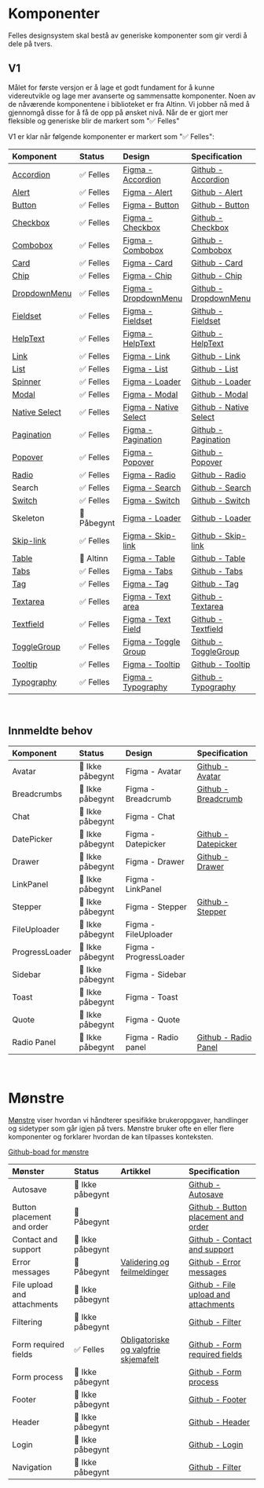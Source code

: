 
<Meta title='Oversikt' />

# Komponenter

Felles designsystem skal bestå av generiske komponenter som gir verdi å dele på tvers.

## V1

Målet for første versjon er å lage et godt fundament for å kunne videreutvikle og lage mer avanserte og sammensatte komponenter.
Noen av de nåværende komponentene i biblioteket er fra Altinn. Vi jobber nå med å gjennomgå disse for å få de opp på ønsket nivå. Når de er gjort mer fleksible og generiske blir de markert som "✅ Felles"

V1 er klar når følgende komponenter er markert som "✅ Felles":

| Komponent                                        | Status      | Design                                                                                                                                                          | Specification                                                               |
| :----------------------------------------------- | :---------- | :-------------------------------------------------------------------------------------------------------------------------------------------------------------- | :-------------------------------------------------------------------------- |
| [Accordion](/docs/felles-accordion--docs)        | ✅ Felles   | [Figma - Accordion](https://www.figma.com/file/vpM9dqqQPHqU6ogfKp5tlr/Felles-komponenter?node-id=13134%3A99489&t=q8n4mcOmllKbfppi-1)                            | [Github - Accordion](https://github.com/digdir/designsystem/issues/75)      |
| [Alert](/docs/felles-alert--docs)                | ✅ Felles   | [Figma - Alert](https://www.figma.com/file/vpM9dqqQPHqU6ogfKp5tlr/Felles-komponenter?node-id=6801%3A29775&t=q8n4mcOmllKbfppi-1)                                 | [Github - Alert](https://github.com/digdir/designsystem/issues/78)          |
| [Button](/docs/felles-button--docs)              | ✅ Felles   | [Figma - Button](https://www.figma.com/file/vpM9dqqQPHqU6ogfKp5tlr/Felles-komponenter?type=design&node-id=16157%3A48501&mode=design&t=qezsXvNE3xBWJlKj-1)       | [Github - Button](https://github.com/digdir/designsystem/issues/315)        |
| [Checkbox](/docs/felles-checkbox--docs)          | ✅ Felles   | [Figma - Checkbox](https://www.figma.com/file/vpM9dqqQPHqU6ogfKp5tlr/Felles-komponenter?node-id=6632%3A21157&t=q8n4mcOmllKbfppi-1)                              | [Github - Checkbox](https://github.com/digdir/designsystem/issues/316)      |
| [Combobox](/docs/felles-combobox--docs)          | ✅ Felles   | [Figma - Combobox](https://www.figma.com/file/vpM9dqqQPHqU6ogfKp5tlr/Felles-komponenter?type=design&node-id=20750%3A79195&mode=design&t=jalGJEnvFypaUD0P-1)     | [Github - Combobox](https://github.com/digdir/designsystem/issues/525)      |
| [Card](/docs/felles-card--docs)                  | ✅ Felles   | [Figma - Card](https://www.figma.com/file/vpM9dqqQPHqU6ogfKp5tlr/Felles-komponenter?type=design&node-id=24378%3A2744&mode=design&t=jalGJEnvFypaUD0P-1)          | [Github - Card](https://github.com/digdir/designsystem/issues/317)          |
| [Chip](/docs/felles-chip--docs)                  | ✅ Felles   | [Figma - Chip](https://www.figma.com/file/vpM9dqqQPHqU6ogfKp5tlr/Felles-komponenter?node-id=7882%3A46679&t=q8n4mcOmllKbfppi-1)                                  | [Github - Chip](https://github.com/digdir/designsystem/issues/49)           |
| [DropdownMenu](/docs/felles-dropdownmenu--docs)  | ✅ Felles   | [Figma - DropdownMenu](https://www.figma.com/file/vpM9dqqQPHqU6ogfKp5tlr/Felles-komponenter?type=design&node-id=23492%3A20299&mode=design&t=jalGJEnvFypaUD0P-1) | [Github - DropdownMenu](https://github.com/digdir/designsystem/issues/219)  |
| [Fieldset](/docs/felles-fieldset--docs)          | ✅ Felles   | [Figma - Fieldset](https://www.figma.com/file/vpM9dqqQPHqU6ogfKp5tlr/Felles-komponenter?type=design&node-id=16120%3A49532&mode=design&t=qezsXvNE3xBWJlKj-1)     | [Github - Fieldset](https://github.com/digdir/designsystem/issues/318)      |
| [HelpText](/docs/felles-helptext--docs)          | ✅ Felles   | [Figma - HelpText](https://www.figma.com/file/vpM9dqqQPHqU6ogfKp5tlr/Felles-komponenter?node-id=10351%3A59384&t=7Q2N4sUdQGhFZrPh-1)                             | [Github - HelpText](https://github.com/digdir/designsystem/issues/29)       |
| [Link](/docs/felles-link--docs)                  | ✅ Felles   | [Figma - Link](https://www.figma.com/file/vpM9dqqQPHqU6ogfKp5tlr/Felles-komponenter?type=design&node-id=12585%3A103505&mode=design&t=qezsXvNE3xBWJlKj-1)        | [Github - Link](https://github.com/digdir/designsystem/issues/62)           |
| [List](/docs/felles-list--docs)                  | ✅ Felles   | [Figma - List](https://www.figma.com/file/vpM9dqqQPHqU6ogfKp5tlr/Felles-komponenter?type=design&node-id=20798-21778&mode=design&t=BWjVN6OURqEAB6vK-0)           | [Github - List](https://github.com/digdir/designsystem/issues/80)           |
| [Spinner](/docs/felles-spinner--docs)            | ✅ Felles   | [Figma - Loader](https://www.figma.com/file/vpM9dqqQPHqU6ogfKp5tlr/Felles-komponenter?node-id=9104%3A49626&t=7Q2N4sUdQGhFZrPh-1)                                | [Github - Loader](https://github.com/digdir/designsystem/issues/81)         |
| [Modal](/docs/felles-modal--docs)                | ✅ Felles   | [Figma - Modal](https://www.figma.com/file/vpM9dqqQPHqU6ogfKp5tlr/Felles-komponenter?type=design&node-id=23492%3A18318&mode=design&t=jalGJEnvFypaUD0P-1)        | [Github - Modal](https://github.com/digdir/designsystem/issues/82)          |
| [Native Select](/docs/felles-nativeselect--docs) | ✅ Felles   | [Figma - Native Select](https://www.figma.com/file/vpM9dqqQPHqU6ogfKp5tlr/Felles-komponenter?node-id=7538%3A45657&t=7Q2N4sUdQGhFZrPh-1)                         | [Github - Native Select](https://github.com/digdir/designsystem/issues/482) |
| [Pagination](/docs/felles-pagination--docs)      | ✅ Felles   | [Figma - Pagination](https://www.figma.com/file/vpM9dqqQPHqU6ogfKp5tlr/Felles-komponenter?type=design&node-id=16577%3A54916&mode=design&t=qezsXvNE3xBWJlKj-1)   | [Github - Pagination](https://github.com/digdir/designsystem/issues/83)     |
| [Popover](/docs/felles-popover--docs)            | ✅ Felles   | [Figma - Popover](https://www.figma.com/file/vpM9dqqQPHqU6ogfKp5tlr/Felles-komponenter?type=design&node-id=10702%3A68901&t=Rlfq5UyNZBL69dFr-1)                  | [Github - Popover](https://github.com/digdir/designsystem/issues/60)        |
| [Radio](/docs/felles-radio--docs)                | ✅ Felles   | [Figma - Radio](https://www.figma.com/file/vpM9dqqQPHqU6ogfKp5tlr/Felles-komponenter?type=design&node-id=16241%3A53787&mode=design&t=qezsXvNE3xBWJlKj-1)        | [Github - Radio](https://github.com/digdir/designsystem/issues/86)          |
| Search                                           | ✅ Felles   | [Figma - Search ](https://www.figma.com/file/vpM9dqqQPHqU6ogfKp5tlr/Felles-komponenter?type=design&node-id=20351-9566&mode=design)                              | [Github - Search](https://github.com/digdir/designsystem/issues/88)         |
| [Switch](/docs/felles-switch--docs)              | ✅ Felles   | [Figma - Switch](https://www.figma.com/file/vpM9dqqQPHqU6ogfKp5tlr/Felles-komponenter?type=design&node-id=17755-6024&mode=design&t=ztPUyfbDSQjlpEzv-0)          | [Github - Switch](https://github.com/digdir/designsystem/issues/89)         |
| Skeleton                                         | 🚧 Påbegynt | [Figma - Loader](https://www.figma.com/file/vpM9dqqQPHqU6ogfKp5tlr/Felles-komponenter?node-id=9104%3A49626&t=7Q2N4sUdQGhFZrPh-1)                                | [Github - Loader](https://github.com/digdir/designsystem/issues/81)         |
| [Skip-link](/docs/felles-skiplink--docs)         | ✅ Felles   | [Figma - Skip-link](https://www.figma.com/file/vpM9dqqQPHqU6ogfKp5tlr/Felles-komponenter?type=design&node-id=23247%3A25693&mode=design&t=jalGJEnvFypaUD0P-1)    | [Github - Skip-link](https://github.com/digdir/designsystem/issues/1052)    |
| [Table](/docs/altinn-table--docs)                | 🔵 Altinn   | [Figma - Table](https://www.figma.com/file/vpM9dqqQPHqU6ogfKp5tlr/Felles-komponenter?type=design&node-id=24926%3A12697&mode=design&t=jalGJEnvFypaUD0P-1)        | [Github - Table](https://github.com/digdir/designsystem/issues/90)          |
| [Tabs](/docs/felles-tabs--docs)                  | ✅ Felles   | [Figma - Tabs](https://www.figma.com/file/vpM9dqqQPHqU6ogfKp5tlr/Felles-komponenter?type=design&node-id=9551%3A54208&t=Rlfq5UyNZBL69dFr-1)                      | [Github - Tabs](https://github.com/digdir/designsystem/issues/91)           |
| [Tag](/docs/felles-tag--docs)                    | ✅ Felles   | [Figma - Tag](https://www.figma.com/file/vpM9dqqQPHqU6ogfKp5tlr/Felles-komponenter?node-id=10185%3A59053&t=7Q2N4sUdQGhFZrPh-1)                                  | [Github - Tag](https://github.com/digdir/designsystem/issues/322)           |
| [Textarea](/docs/felles-textarea--docs)          | ✅ Felles   | [Figma - Text area](https://www.figma.com/file/vpM9dqqQPHqU6ogfKp5tlr/Felles-komponenter?node-id=6632%3A21873&t=7Q2N4sUdQGhFZrPh-1)                             | [Github - Textarea](https://github.com/digdir/designsystem/issues/323)      |
| [Textfield](/docs/felles-textfield--docs)        | ✅ Felles   | [Figma - Text Field](https://www.figma.com/file/vpM9dqqQPHqU6ogfKp5tlr/Felles-komponenter?node-id=6632%3A22228&t=7Q2N4sUdQGhFZrPh-1)                            | [Github - Textfield](https://github.com/digdir/designsystem/issues/92)      |
| [ToggleGroup](/docs/felles-togglegroup--docs)    | ✅ Felles   | [Figma - Toggle Group](https://www.figma.com/file/vpM9dqqQPHqU6ogfKp5tlr/Felles-komponenter?type=design&node-id=20731%3A72383&mode=design&t=jalGJEnvFypaUD0P-1) | [Github - ToggleGroup](https://github.com/digdir/designsystem/issues/304)   |
| [Tooltip](/docs/felles-tooltip--docs)            | ✅ Felles   | [Figma - Tooltip](https://www.figma.com/file/vpM9dqqQPHqU6ogfKp5tlr/Felles-komponenter?type=design&node-id=20941%3A4126&mode=design&t=jalGJEnvFypaUD0P-1)       | [Github - Tooltip](https://github.com/digdir/designsystem/issues/93)        |
| [Typography](/docs/felles-typography--docs)      | ✅ Felles   | [Figma - Typography](https://www.figma.com/file/vpM9dqqQPHqU6ogfKp5tlr/Felles-komponenter?node-id=9219%3A49405&t=7Q2N4sUdQGhFZrPh-1)                            | [Github - Typography](https://github.com/digdir/designsystem/issues/324)    |

<br />

## Innmeldte behov

| Komponent      | Status           | Design                 | Specification                                                             |
| :------------- | :--------------- | :--------------------- | :------------------------------------------------------------------------ |
| Avatar         | 🚸 Ikke påbegynt | Figma - Avatar         | [Github - Avatar](https://github.com/digdir/designsystem/issues/1092)     |
| Breadcrumbs    | 🚸 Ikke påbegynt | Figma - Breadcrumb     | [Github - Breadcrumb](https://github.com/digdir/designsystem/issues/1095) |
| Chat           | 🚸 Ikke påbegynt | Figma - Chat           |                                                                           |
| DatePicker     | 🚸 Ikke påbegynt | Figma - Datepicker     | [Github - Datepicker](https://github.com/digdir/designsystem/issues/79)   |
| Drawer         | 🚸 Ikke påbegynt | Figma - Drawer         | [Github - Drawer](https://github.com/digdir/designsystem/issues/221)      |
| LinkPanel      | 🚸 Ikke påbegynt | Figma - LinkPanel      |
| Stepper        | 🚸 Ikke påbegynt | Figma - Stepper        | [Github - Stepper](https://github.com/digdir/designsystem/issues/321)     |
| FileUploader   | 🚸 Ikke påbegynt | Figma - FileUploader   |                                                                           |
| ProgressLoader | 🚸 Ikke påbegynt | Figma - ProgressLoader |                                                                           |
| Sidebar        | 🚸 Ikke påbegynt | Figma - Sidebar        |                                                                           |
| Toast          | 🚸 Ikke påbegynt | Figma - Toast          |                                                                           |
| Quote          | 🚸 Ikke påbegynt | Figma - Quote          |                                                                           |
| Radio Panel    | 🚸 Ikke påbegynt | Figma - Radio panel    | [Github - Radio Panel](https://github.com/digdir/designsystem/issues/526) |

<br />

# Mønstre

[Mønstre](https://www.designsystemet.no/monstre) viser hvordan vi håndterer spesifikke brukeroppgaver, handlinger og sidetyper som går igjen på tvers. Mønstre bruker ofte en eller flere komponenter og forklarer hvordan de kan tilpasses konteksten.

[Github-boad for mønstre](https://github.com/orgs/digdir/projects/3/views/33)

| Mønster                     | Status           | Artikkel                                                                                                                        | Specification                                                                              |
| :-------------------------- | :--------------- | :------------------------------------------------------------------------------------------------------------------------------ | :----------------------------------------------------------------------------------------- |
| Autosave                    | 🚸 Ikke påbegynt |                                                                                                                                 | [Github - Autosave](https://github.com/digdir/designsystem/issues/1237)                    |
| Button placement and order  | 🚧 Påbegynt      |                                                                                                                                 | [Github - Button placement and order](https://github.com/digdir/designsystem/issues/508)   |
| Contact and support         | 🚸 Ikke påbegynt |                                                                                                                                 | [Github - Contact and support](https://github.com/digdir/designsystem/issues/1239)         |
| Error messages              | 🚧 Påbegynt      | [Validering og feilmeldinger](https://www.designsystemet.no/monstre/feilmeldinger)                                              | [Github - Error messages](https://github.com/digdir/designsystem/issues/751)               |
| File upload and attachments | 🚸 Ikke påbegynt |                                                                                                                                 | [Github - File upload and attachments](https://github.com/digdir/designsystem/issues/1236) |
| Filtering                   | 🚸 Ikke påbegynt |                                                                                                                                 | [Github - Filter](https://github.com/digdir/designsystem/issues/1234)                      |
| Form required fields        | ✅ Felles        | [Obligatoriske og valgfrie skjemafelt](https://storefront-pr-1157.dev.designsystemet.no/monstre/obligatoriske-og-valgfrie-felt) | [Github - Form required fields](https://github.com/digdir/designsystem/issues/729)         |
| Form process                | 🚸 Ikke påbegynt |                                                                                                                                 | [Github - Form process](https://github.com/digdir/designsystem/issues/1240)                |
| Footer                      | 🚸 Ikke påbegynt |                                                                                                                                 | [Github - Footer](https://github.com/digdir/designsystem/issues/1234)                      |
| Header                      | 🚸 Ikke påbegynt |                                                                                                                                 | [Github - Header](https://github.com/digdir/designsystem/issues/216)                       |
| Login                       | 🚸 Ikke påbegynt |                                                                                                                                 | [Github - Login](https://github.com/digdir/designsystem/issues/216)                        |
| Navigation                  | 🚸 Ikke påbegynt |                                                                                                                                 | [Github - Filter](https://github.com/digdir/designsystem/issues/1238)                      |
